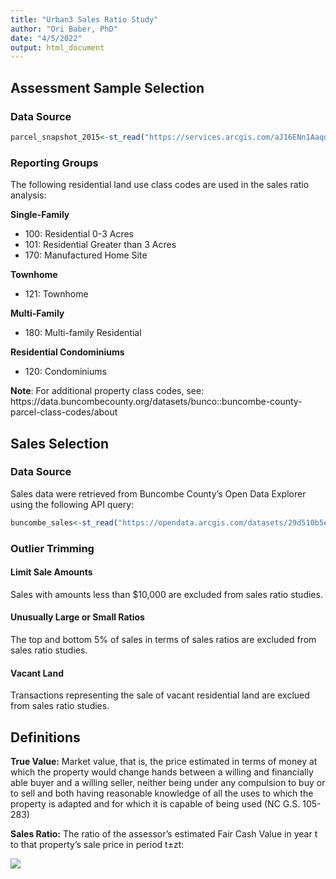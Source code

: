 ```yaml
---
title: "Urban3 Sales Ratio Study"
author: "Ori Baber, PhD"
date: "4/5/2022"
output: html_document
---
```


## Assessment Sample Selection

### Data Source
```r
parcel_snapshot_2015<-st_read("https://services.arcgis.com/aJ16ENn1AaqdFlqx/arcgis/rest/services/BC_Property_Snap_Shot/FeatureServer/14/query?outFields=*&where=1%3D1&f=geojson")
```
### Reporting Groups
The following residential land use class codes are used in the sales ratio analysis:

**Single-Family**

  * 100: Residential 0-3 Acres
  * 101: Residential Greater than 3 Acres
  * 170: Manufactured Home Site

**Townhome**

  * 121: Townhome
  
**Multi-Family**
  
  * 180: Multi-family Residential
  
**Residential Condominiums**
  
  * 120: Condominiums
  
**Note**: For additional property class codes, see: https://data.buncombecounty.org/datasets/bunco::buncombe-county-parcel-class-codes/about
  
## Sales Selection

### Data Source
Sales data were retrieved from Buncombe County's Open Data Explorer using the following API query: 

```r
buncombe_sales<-st_read("https://opendata.arcgis.com/datasets/29d510b5e7164774a7d315bb7e8fae35_0.geojson")
```

### Outlier Trimming

#### Limit Sale Amounts
Sales with amounts less than $10,000 are excluded from sales ratio studies.

#### Unusually Large or Small Ratios
The top and bottom 5% of sales in terms of sales ratios are excluded from sales ratio studies.

#### Vacant Land
Transactions representing the sale of vacant residential land are exclued from sales ratio studies. 

## Definitions

**True Value:** Market value, that is, the price estimated in terms of money at which the property would change hands between a willing and financially able buyer and a willing seller, neither being under any compulsion to buy or to sell and both having reasonable knowledge of all the uses to which the property is adapted and for which it is capable of being used (NC G.S. 105-283)

**Sales Ratio:** The ratio of the assessor's estimated Fair Cash Value in year t to that property's sale price in period t±zt:

![](C:/Users/ori/Documents/Just_Accounting/images/markdown/sales_ratio_equation.png)
